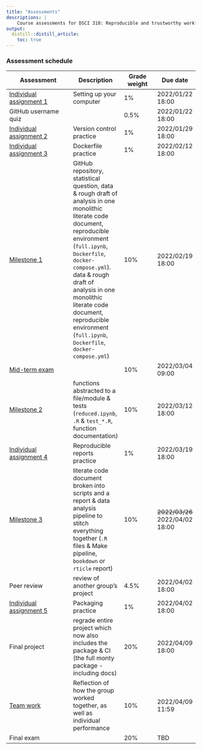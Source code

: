 ```yaml
---
title: "Assessments"
descriptions: |
    Course assessments for DSCI 310: Reproducible and trustworthy workflows for data science.
output:
  distill::distill_article:
    toc: true
---
```


### Assessment schedule

| Assessment         | Description | Grade weight | Due date |
|--------------------|-------------|----------|---------|
| [Individual assignment 1](individual_assignment1) | Setting up your computer | 1% |  2022/01/22 18:00 |
| GitHub username quiz | | 0.5% | 2022/01/22 18:00 |
| [Individual assignment 2](https://canvas.ubc.ca/courses/89629/quizzes/470524) | Version control practice | 1% | 2022/01/29 18:00 |
| [Individual assignment 3](individual_assignment3) | Dockerfile practice | 1% |2022/02/12 18:00 |
| [Milestone 1](milestone1.html) | GitHub repository, statistical question, data & rough draft of analysis in one monolithic literate code document, reproducible environment (`full.ipynb`, `Dockerfile`, `docker-compose.yml`). data & rough draft of analysis in one monolithic literate code document, reproducible environment (`full.ipynb`, `Dockerfile`, `docker-compose.yml`) | 10% | 2022/02/19 18:00 |
| [Mid-term exam](https://canvas.ubc.ca/courses/89629/quizzes/477570) | | 10% | 2022/03/04 09:00 |
|[Milestone 2](milestone2.html) | functions abstracted to a file/module & tests (`reduced.ipynb`, `.R` & `test_*.R`, function documentation) | 10% | 2022/03/12 18:00  |
| [Individual assignment 4](individual_assignment4) | Reproducible reports practice |  1% | 2022/03/19 18:00 |
| [Milestone 3](milestone3.html)  | literate code document broken into scripts and a report & data analysis pipeline to stitch everything together (`.R` files & Make pipeline, `bookdown` or `rticle` report) | 10% | ~~2022/03/26~~ 2022/04/02 18:00 |
| Peer review | review of another group's project | 4.5% | 2022/04/02 18:00 |
| [Individual assignment 5](individual_assignment5) | Packaging practice | 1% | 2022/04/02 18:00 |
| Final project | regrade entire project which now also includes the package & CI (the full monty package - including docs) | 20% | 2022/04/09 18:00 |
| [Team work](team-work.html) | Reflection of how the group worked together, as well as individual performance | 10% | 2022/04/09 11:59 |
| Final exam | | 20% | TBD |

